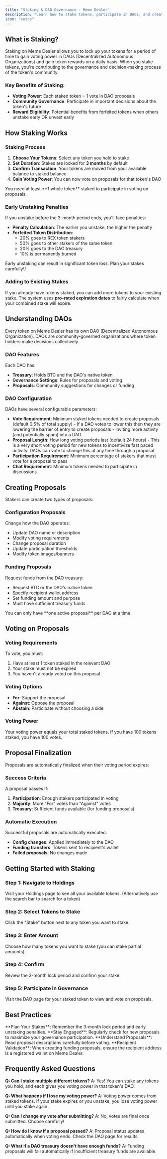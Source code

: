 ```yaml
---
title: "Staking & DAO Governance - Meme Dealer"
description: "Learn how to stake tokens, participate in DAOs, and create proposals on Meme Dealer"
icon: "coins"
---
```


## What is Staking?

Staking on Meme Dealer allows you to lock up your tokens for a period of time to gain voting power in DAOs (Decentralized Autonomous Organizations) and gain token rewards on a daily basis. When you stake tokens, you're contributing to the governance and decision-making process of the token's community.

### Key Benefits of Staking:

- **Voting Power**: Each staked token = 1 vote in DAO proposals
- **Community Governance**: Participate in important decisions about the token's future
- **Reward Eligibility**: Potential benefits from forfeited tokens when others unstake early OR unvest early

## How Staking Works

### Staking Process

1. **Choose Your Tokens**: Select any token you hold to stake
2. **Set Duration**: Stakes are locked for **3 months** by default
3. **Confirm Transaction**: Your tokens are moved from your available balance to staked balance
4. **Gain Voting Power**: You can now vote on proposals for that token's DAO

<Note>
  You need at least **1 whole token** staked to participate in voting on proposals.
</Note>

### Early Unstaking Penalties

If you unstake before the 3-month period ends, you'll face penalties:

- **Penalty Calculation**: The earlier you unstake, the higher the penalty
- **Forfeited Token Distribution**:
  - 20% goes to REX token stakers
  - 50% goes to other stakers of the same token
  - 20% goes to the DAO treasury
  - 10% is permanently burned

<Warning>
  Early unstaking can result in significant token loss. Plan your stakes carefully\!
</Warning>

### Adding to Existing Stakes

If you already have tokens staked, you can add more tokens to your existing stake. The system uses **pro-rated expiration dates** to fairly calculate when your combined stake will expire.

## Understanding DAOs

Every token on Meme Dealer has its own DAO (Decentralized Autonomous Organization). DAOs are community-governed organizations where token holders make decisions collectively.

### DAO Features

Each DAO has:

- **Treasury**: Holds BTC and the DAO's native token
- **Governance Settings**: Rules for proposals and voting
- **Proposals**: Community suggestions for changes or funding

### DAO Configuration

DAOs have several configurable parameters:

- **Vote Requirement**: Minimum staked tokens needed to create proposals (default 0.5% of total supply) - If a DAO votes to lower this then they are lowering the barrier of entry to create proposals - inviting more activity (and potentially spam) into a DAO
- **Proposal Length**: How long voting periods last (default 24 hours) - This is a very short voting period for new tokens to incentivize fast paced activity. DAOs can vote to change this at any time through a proposal
- **Participation Requirement**: Minimum percentage of stakers that must vote for a proposal to pass
- **Chat Requirement**: Minimum tokens needed to participate in discussions

## Creating Proposals

Stakers can create two types of proposals:

### Configuration Proposals

Change how the DAO operates:

- Update DAO name or description
- Modify voting requirements
- Change proposal duration
- Update participation thresholds
- Modify token images/banners

### Funding Proposals

Request funds from the DAO treasury:

- Request BTC or the DAO's native token
- Specify recipient wallet address
- Set funding amount and purpose
- Must have sufficient treasury funds

<Info>
  You can only have **one active proposal** per DAO at a time.
</Info>

## Voting on Proposals

### Voting Requirements

To vote, you must:

1. Have at least 1 token staked in the relevant DAO
2. Your stake must not be expired
3. You haven't already voted on this proposal

### Voting Options

- **For**: Support the proposal
- **Against**: Oppose the proposal
- **Abstain**: Participate without choosing a side

### Voting Power

Your voting power equals your total staked tokens. If you have 100 tokens staked, you have 100 votes.

## Proposal Finalization

Proposals are automatically finalized when their voting period expires:

### Success Criteria

A proposal passes if:

1. **Participation**: Enough stakers participated in voting
2. **Majority**: More "For" votes than "Against" votes
3. **Treasury**: Sufficient funds available (for funding proposals)

### Automatic Execution

Successful proposals are automatically executed:

- **Config changes**: Applied immediately to the DAO
- **Funding transfers**: Tokens sent to recipient's wallet
- **Failed proposals**: No changes made

## Getting Started with Staking

### Step 1: Navigate to Holdings

Visit your Holdings page to see all your available tokens. (Alternatively use the search bar to search for a token)

### Step 2: Select Tokens to Stake

Click the "Stake" button next to any token you want to stake.

### Step 3: Enter Amount

Choose how many tokens you want to stake (you can stake partial amounts).

### Step 4: Confirm

Review the 3-month lock period and confirm your stake.

### Step 5: Participate in Governance

Visit the DAO page for your staked token to view and vote on proposals.

## Best Practices

<Tip>
  **Plan Your Stakes**: Remember the 3-month lock period and early unstaking penalties.
</Tip>

<Tip>
  **Stay Engaged**: Regularly check for new proposals to maximize your governance participation.
</Tip>

<Tip>
  **Understand Proposals**: Read proposal descriptions carefully before voting.
</Tip>

<Warning>
  **Recipient Validation**: When creating funding proposals, ensure the recipient address is a registered wallet on Meme Dealer.
</Warning>

## Frequently Asked Questions

**Q: Can I stake multiple different tokens?**
A: Yes\! You can stake any tokens you hold, and each gives you voting power in that token's DAO.

**Q: What happens if I lose my voting power?**
A: Voting power comes from staked tokens. If your stake expires or you unstake, you lose voting power until you stake again.

**Q: Can I change my vote after submitting?**
A: No, votes are final once submitted. Choose carefully\!

**Q: How do I know if a proposal passed?**
A: Proposal status updates automatically when voting ends. Check the DAO page for results.

**Q: What if a DAO treasury doesn't have enough funds?**
A: Funding proposals will fail automatically if insufficient treasury funds are available.